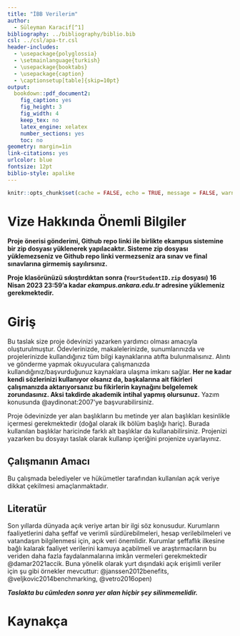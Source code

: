 ---
title: "İBB Verilerim"
author: 
  - Süleyman Karacif[^1]
bibliography: ../bibliography/biblio.bib
csl: ../csl/apa-tr.csl
header-includes:
  - \usepackage{polyglossia}
  - \setmainlanguage{turkish}
  - \usepackage{booktabs}
  - \usepackage{caption} 
  - \captionsetup[table]{skip=10pt}
output:
  bookdown::pdf_document2:
    fig_caption: yes
    fig_height: 3
    fig_width: 4
    keep_tex: no
    latex_engine: xelatex
    number_sections: yes
    toc: no
geometry: margin=1in
link-citations: yes
urlcolor: blue
fontsize: 12pt
biblio-style: apalike
---
```{r setup, include=FALSE}
knitr::opts_chunk$set(cache = FALSE, echo = TRUE, message = FALSE, warning = FALSE)
```

<!-- ======================================================================= -->
<!-- ============================== NOTLAR ================================= -->
<!-- ======================================================================= -->
[^1]: 21080744, [Github Repo](https://github.com/slymanb/arasinav)

# Vize Hakkında Önemli Bilgiler

\colorbox{BurntOrange}{GITHUB REPO BAĞLANTINIZI BU DOSYANIN 35. SATIRINA YAZINIZ!}

**Proje önerisi gönderimi, Github repo linki ile birlikte ekampus sistemine bir zip dosyası yüklenerek yapılacaktır. Sisteme zip dosyası yüklemezseniz ve Github repo linki vermezseniz ara sınav ve final sınavlarına girmemiş sayılırsınız.**

**Proje klasörünüzü sıkıştırdıktan sonra (`YourStudentID.zip` dosyası) 16 Nisan 2023 23:59'a kadar *ekampus.ankara.edu.tr* adresine yüklemeniz gerekmektedir.**

\colorbox{WildStrawberry}{Daha fazla bilgi için proje klasöründeki README.md dosyasını okuyunuz.}

# Giriş
Bu taslak size proje ödevinizi yazarken yardımcı olması amacıyla oluşturulmuştur. Ödevlerinizde, makalelerinizde, sunumlarınızda ve projelerinizde kullandığınız tüm bilgi kaynaklarına atıfta bulunmalısınız. Alıntı ve gönderme yapmak okuyuculara çalışmanızda kullandığınız/başvurduğunuz  kaynaklara ulaşma imkanı sağlar. **Her ne kadar kendi sözlerinizi kullanıyor olsanız da, başkalarına ait fikirleri çalışmanızda aktarıyorsanız bu fikirlerin kaynağını belgelemek zorundasınız. Aksi takdirde akademik intihal yapmış olursunuz.** Yazım konusunda @aydinonat:2007'ye başvurabilirsiniz. 


Proje ödevinizde yer alan başlıkların bu metinde yer alan başlıkları kesinlikle içermesi gerekmektedir (doğal olarak ilk bölüm başlığı hariç). Burada kullanılan başlıklar haricinde farklı alt başlıklar da kullanabilirsiniz. Projenizi yazarken bu dosyayı taslak olarak kullanıp içeriğini projenize uyarlayınız.

## Çalışmanın Amacı
Bu çalışmada belediyeler ve hükümetler tarafından kullanılan açık veriye dikkat çekilmesi amaçlanmaktadır.

## Literatür 
Son yıllarda dünyada açık veriye artan bir ilgi söz konusudur. Kurumların faaliyetlerini daha şeffaf ve verimli sürdürebilmeleri, hesap verilebilmeleri ve vatandaşın bilgilenmesi için, açık veri önemlidir. Kurumlar şeffaflık ilkesine bağlı kalarak faaliyet verilerini kamuya açabilmeli ve araştırmacıların bu veriden daha fazla faydalanmalarına imkân vermeleri gerekmektedir @damar2021accik. Buna yönelik olarak yurt dışındaki açık erişimli veriler için şu gibi örnekler mevcuttur: @janssen2012benefits, @veljkovic2014benchmarking, @vetro2016open)



**_Taslakta bu cümleden sonra yer alan hiçbir şey silinmemelidir._**

\newpage
# Kaynakça {#references}
<div id="refs"></div>

